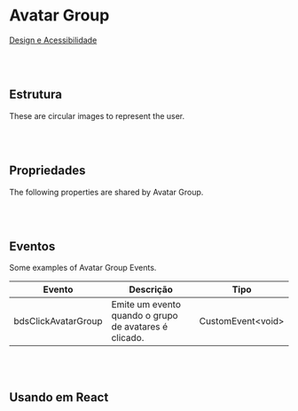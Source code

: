 
# Avatar Group

[Design e Acessibilidade](https://www.figma.com/design/2bBnJVKkG09JPWCFBIcD1y/%5BDS%5D-Components?m=auto&node-id=1439-13354&t=TyXNmrAZbhl7DmWw-1)

<br></br>
## Estrutura

These are circular images to represent the user.

<Canvas of={AvatarGroupStories.Properties}></Canvas>

<Meta isTemplate />

<br></br>
## Propriedades

The following properties are shared by Avatar Group.

<Controls />

<br></br>
## Eventos

Some examples of Avatar Group Events.
<table>
    <thead>
        <tr>
            <th>Evento</th>
            <th>Descrição</th>
            <th>Tipo</th>
        </tr>
    </thead>
    <tbody>
        <tr>
            <td>bdsClickAvatarGroup</td>
            <td>Emite um evento quando o grupo de avatares é clicado.</td>
            <td>CustomEvent&lt;void&gt;</td>
        </tr>
    </tbody>
</table>

<Source of={AvatarGroupStories.Events} />

<br></br>
## Usando em React

<Source of={AvatarGroupStories.FrameworkReact} />
